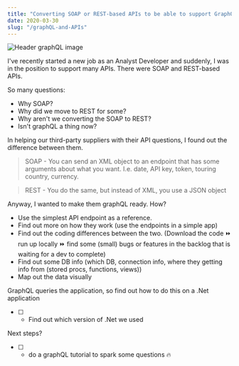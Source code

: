 ```yaml
---
title: "Converting SOAP or REST-based APIs to be able to support GraphQL"
date: 2020-03-30
slug: "/graphQL-and-APIs"
---
```


![Header graphQL image](./GraphQLicon.jpg)

I've recently started a new job as an Analyst Developer and suddenly, I was in the position to support many APIs.  There were SOAP and REST-based APIs.

So many questions:

- Why SOAP?
- Why did we move to REST for some?
- Why aren't we converting the SOAP to REST?
- Isn't graphQL a thing now?

In helping our third-party suppliers with their API questions, I found out the difference between them.

> SOAP - You can send an XML object to an endpoint that has some arguments about what you want.  I.e. date, API key, token, touring country, currency.

> REST - You do the same, but instead of XML, you use a JSON object

Anyway, I wanted to make them graphQL ready.  How? 

- Use the simplest API endpoint as a reference.
- Find out more on how they work (use the endpoints in a simple app)
- Find out the coding differences between the two. (Download the code ⏩ run up locally ⏩ find some (small) bugs or features in the backlog that is waiting for a dev to complete)
- Find out some DB info (which DB, connection info, where they getting info from (stored procs, functions, views))
- Map out the data visually

GraphQL queries the application, so find out how to do this on a .Net application

- [ ] - Find out which version of .Net we used

Next steps?

- [ ] - do a graphQL tutorial to spark some questions 🔥



